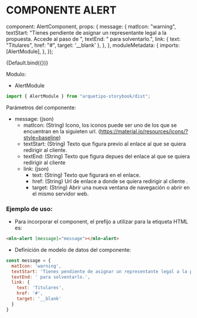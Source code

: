 
<Meta title="Componentes/Miscellaneous/Alert" />

# COMPONENTE ALERT

  component: AlertComponent,
  props: {
    message: {
      matIcon: "warning",
      textStart:
        "Tienes pendiente de asignar un representante legal a la propuesta. Accede al paso de ",
      textEnd: " para solventarlo.",
      link: {
        text: "Titulares",
        href: "#",
        target: '__blank'
      },
    },
  },
  moduleMetadata: {
    imports: [AlertModule],
  },
});

<Canvas>
  <Story name="Default">{Default.bind({})}</Story>
</Canvas>

Modulo:

- AlertModule

```js live=true
import { AlertModule } from "arquetipo-storybook/dist";
```

Parámetros del componente:

- message: (json)
  - matIcon: (String) Icono, los iconos puede ser uno de los que se encuentran en la siguieten url. (https://material.io/resources/icons/?style=baseline)
  - textStart: (String) Texto que figura previo al enlace al que se quiera redirigir al cliente.
  - textEnd: (String) Texto que figura depues del enlace al que se quiera redirigir al cliente
  - link: (json)
    - text: (String) Texto que figurará en el enlace.
    - href: (String) Url de enlace a donde se quiera redirigir al cliente .
    - target: (String) Abrir una nueva ventana de navegación o abrir en el mismo servidor web.

### Ejemplo de uso:

- Para incorporar el component, el prefijo a utilizar para la etiqueta HTML es:

```html live=true
<mln-alert [message]="message"></mln-alert>
```

- Definición de modelo de datos del componente:

```js
const message = { 
  matIcon: 'warning', 
  textStart: 'Tienes pendiente de asignar un representante legal a la propuesta. Accede al paso de ', 
  textEnd: ' para solventarlo.', 
  link: { 
    text: 'Titulares', 
    href: '#',
    target: '__blank'
  }
}
```
